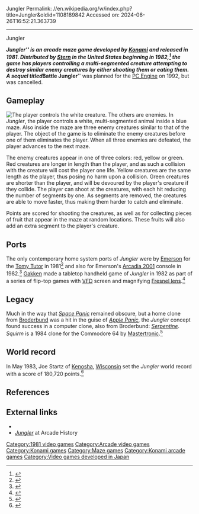 Jungler
Permalink: //en.wikipedia.org/w/index.php?title=Jungler&oldid=1108189842
Accessed on: 2024-06-26T16:52:21.363739



------
Jungler
{{Infobox video game
|title=Jungler
|image=Jungler arcade flyer.png
|caption= North American arcade flyer from Stern
|developer = [[Konami]]
|publisher =  [[Stern Electronics]]
|designer=
|released = '''December 1981:''' Arcade, Tomy Tutor<br>'''1982:''' Arcadia
|platforms= [[Arcade game|Arcade]], [[Tomy Tutor]], [[Arcadia 2001]]
|genre = [[List of maze video games|Maze]]
|modes = [[Single-player video game|Single-player]], 2 players alternating
}}

'''''Jungler''''' is an arcade maze game developed by [[Konami]] and released in 1981. Distributed by [[Stern (game company)|Stern]] in the United States beginning in 1982,<ref name="arcade-history">{{cite web |url=http://www.arcade-history.com/?n=jungler&page=detail&id=1244|title=Jungler video game|work=ArcadeHistory.com|accessdate=2010-07-02}}</ref> the game has players controlling a multi-segmented creature attempting to destroy similar enemy creatures by either shooting them or eating them. A sequel titled '''''Battle Jungler''''' was planned for the [[PC Engine]] on 1992, but was cancelled.

==Gameplay==
[[File:Jungler arcade game - gameplay screenshot 1.png|thumb|left|The player controls the white creature. The others are enemies.]]
In ''Jungler'', the player controls a white, multi-segmented animal inside a blue maze. Also inside the maze are three enemy creatures similar to that of the player. The object of the game is to eliminate the enemy creatures before one of them eliminates the player. When all three enemies are defeated, the player advances to the next maze.

The enemy creatures appear in one of three colors: red, yellow or green. Red creatures are longer in length than the player, and as such a collision with the creature will cost the player one life. Yellow creatures are the same length as the player, thus posing no harm upon a collision. Green creatures are shorter than the player, and will be devoured by the player's creature if they collide. The player can shoot at the creatures, with each hit reducing the number of segments by one. As segments are removed, the creatures are able to move faster, thus making them harder to catch and eliminate.

Points are scored for shooting the creatures, as well as for collecting pieces of fruit that appear in the maze at random locations. These fruits will also add an extra segment to the player's creature.

==Ports==
The only contemporary home system ports of ''Jungler'' were by [[Emerson Radio Corporation|Emerson]] for the [[Tomy Tutor]] in 1981<ref>{{cite web|url=http://www.floodgap.com/retrobits/tomy/carts.html|title=Tomy Tutor Cartridge, Software and Peripherals Catalogue|accessdate=2015-07-13}}</ref> and also for Emerson's [[Arcadia 2001]] console in 1982.<ref>{{cite web|url=http://amigan.1emu.net/agg/|title=Arcadia 2001|work=Emerson Arcadia 2001 Game Guide|accessdate=2010-07-02}}</ref> [[Gakken]] made a tabletop handheld game of ''Jungler'' in 1982 as part of a series of flip-top games with [[Vacuum fluorescent display|VFD]] screen and magnifying [[Fresnel lens]].<ref>{{cite web |title=Gakken Jungler |url=http://www.handheldmuseum.com/Gakken/Jungler.htm |website=Handheld Museum}}</ref>

==Legacy==
Much in the way that ''[[Space Panic]]'' remained obscure, but a home clone from [[Broderbund]] was a hit in the guise of ''[[Apple Panic]]'', the ''Jungler'' concept found success in a computer clone, also from Broderbund: ''[[Serpentine (video game)|Serpentine]]''. ''Squirm'' is a 1984 clone for the Commodore 64 by [[Mastertronic]].<ref>{{cite web |title=Squirm |url=http://gb64.com/game.php?id=7285&d=18&h=0 |website=Gamebase 64}}</ref>

==World record==
In May 1983, Joe Startz of [[Kenosha, Wisconsin|Kenosha]], [[Wisconsin]] set the ''Jungler'' world record with a score of 180,720 points.<ref>{{cite web|url=http://www.twingalaxies.com/index.aspx?c=22&pi=2&gi=1632&vi=1310 |title=Jungler world record |work=TwinGalaxies.com |accessdate=2010-07-02 |url-status=dead |archiveurl=https://web.archive.org/web/20100527213231/http://www.twingalaxies.com/index.aspx?c=22 |archivedate=2010-05-27 }}</ref>

==References==
{{reflist}}

==External links==
* {{KLOV game|id=8259}}
* [http://www.arcade-history.com/?n=jungler&page=detail&id=1244 ''Jungler''] at Arcade History

[[Category:1981 video games]]
[[Category:Arcade video games]]
[[Category:Konami games]]
[[Category:Maze games]]
[[Category:Konami arcade games]]
[[Category:Video games developed in Japan]]